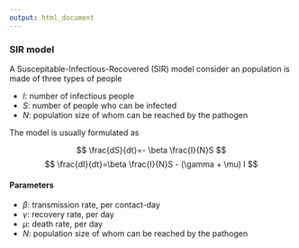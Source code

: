```yaml
---
output: html_document
---
```



### SIR model
A Suscepitable-Infectious-Recovered (SIR) model consider an population is made of three types of people

- $I$: number of infectious people
- $S$: number of people who can be infected
- $N$: population size of whom can be reached by the pathogen


The model is usually formulated as 

$$ \frac{dS}{dt}=- \beta \frac{I}{N}S $$
$$ \frac{dI}{dt}=\beta \frac{I}{N}S - (\gamma + \mu) I $$



#### Parameters

- $\beta$: transmission rate, per contact-day
- $\gamma$: recovery rate, per day 
- $\mu$: death rate, per day
- $N$: population size of whom can be reached by the pathogen